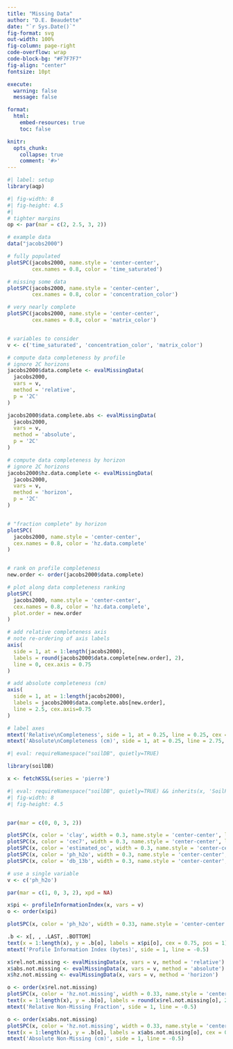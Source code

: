 ```yaml
---
title: "Missing Data"
author: "D.E. Beaudette"
date: "`r Sys.Date()`"
fig-format: svg
out-width: 100%
fig-column: page-right
code-overflow: wrap
code-block-bg: "#F7F7F7"
fig-align: "center"
fontsize: 10pt

execute: 
  warning: false
  message: false

format:
  html:
    embed-resources: true
    toc: false

knitr:
  opts_chunk:
    collapse: true
    comment: '#>'
---
```


```r
#| label: setup
library(aqp)
```

```r
#| fig-width: 8
#| fig-height: 4.5
#| 
# tighter margins
op <- par(mar = c(2, 2.5, 3, 2))

# example data
data("jacobs2000")

# fully populated
plotSPC(jacobs2000, name.style = 'center-center', 
        cex.names = 0.8, color = 'time_saturated')

# missing some data
plotSPC(jacobs2000, name.style = 'center-center', 
        cex.names = 0.8, color = 'concentration_color')

# very nearly complete
plotSPC(jacobs2000, name.style = 'center-center', 
        cex.names = 0.8, color = 'matrix_color')


# variables to consider
v <- c('time_saturated', 'concentration_color', 'matrix_color')

# compute data completeness by profile
# ignore 2C horizons
jacobs2000$data.complete <- evalMissingData(
  jacobs2000, 
  vars = v, 
  method = 'relative',
  p = '2C'
)

jacobs2000$data.complete.abs <- evalMissingData(
  jacobs2000, 
  vars = v, 
  method = 'absolute',
  p = '2C'
)

# compute data completeness by horizon
# ignore 2C horizons
jacobs2000$hz.data.complete <- evalMissingData(
  jacobs2000, 
  vars = v, 
  method = 'horizon',
  p = '2C'
)


# "fraction complete" by horizon
plotSPC(
  jacobs2000, name.style = 'center-center', 
  cex.names = 0.8, color = 'hz.data.complete'
)


# rank on profile completeness
new.order <- order(jacobs2000$data.complete)

# plot along data completeness ranking
plotSPC(
  jacobs2000, name.style = 'center-center', 
  cex.names = 0.8, color = 'hz.data.complete', 
  plot.order = new.order
)

# add relative completeness axis
# note re-ordering of axis labels
axis(
  side = 1, at = 1:length(jacobs2000), 
  labels = round(jacobs2000$data.complete[new.order], 2),
  line = 0, cex.axis = 0.75
)

# add absolute completeness (cm)
axis(
  side = 1, at = 1:length(jacobs2000), 
  labels = jacobs2000$data.complete.abs[new.order],
  line = 2.5, cex.axis=0.75
)

# label axes
mtext('Relative\nCompleteness', side = 1, at = 0.25, line = 0.25, cex = 0.8)
mtext('Absolute\nCompleteness (cm)', side = 1, at = 0.25, line = 2.75, cex = 0.8)
```


```r
#| eval: requireNamespace("soilDB", quietly=TRUE)

library(soilDB)

x <- fetchKSSL(series = 'pierre')
```


```r
#| eval: requireNamespace("soilDB", quietly=TRUE) && inherits(x, 'SoilProfileCollection')
#| fig-width: 8
#| fig-height: 4.5


par(mar = c(0, 0, 3, 2))

plotSPC(x, color = 'clay', width = 0.3, name.style = 'center-center', label = 'pedon_completeness_index')
plotSPC(x, color = 'cec7', width = 0.3, name.style = 'center-center', label = 'pedon_completeness_index')
plotSPC(x, color = 'estimated_oc', width = 0.3, name.style = 'center-center', label = 'pedon_completeness_index')
plotSPC(x, color = 'ph_h2o', width = 0.3, name.style = 'center-center', label = 'pedon_completeness_index')
plotSPC(x, color = 'db_13b', width = 0.3, name.style = 'center-center', label = 'pedon_completeness_index')

# use a single variable
v <- c('ph_h2o')

par(mar = c(1, 0, 3, 2), xpd = NA)

x$pi <- profileInformationIndex(x, vars = v)
o <- order(x$pi)

plotSPC(x, color = 'ph_h2o', width = 0.33, name.style = 'center-center', label = 'pedon_completeness_index', plot.order = o)

.b <- x[, , .LAST, .BOTTOM]
text(x = 1:length(x), y = .b[o], labels = x$pi[o], cex = 0.75, pos = 1)
mtext('Profile Information Index (bytes)', side = 1, line = -0.5)

x$rel.not.missing <- evalMissingData(x, vars = v, method = 'relative')
x$abs.not.missing <- evalMissingData(x, vars = v, method = 'absolute')
x$hz.not.missing <- evalMissingData(x, vars = v, method = 'horizon')

o <- order(x$rel.not.missing)
plotSPC(x, color = 'hz.not.missing', width = 0.33, name.style = 'center-center', label = 'pedon_completeness_index', plot.order = o, col.label = 'Non-Missing Fraction within Horizons')
text(x = 1:length(x), y = .b[o], labels = round(x$rel.not.missing[o], 2), cex = 0.85, pos = 1)
mtext('Relative Non-Missing Fraction', side = 1, line = -0.5)

o <- order(x$abs.not.missing)
plotSPC(x, color = 'hz.not.missing', width = 0.33, name.style = 'center-center', label = 'pedon_completeness_index', plot.order = o, col.label = 'Non-Missing Fraction within Horizons')
text(x = 1:length(x), y = .b[o], labels = x$abs.not.missing[o], cex = 0.85, pos = 1)
mtext('Absolute Non-Missing (cm)', side = 1, line = -0.5)
```

